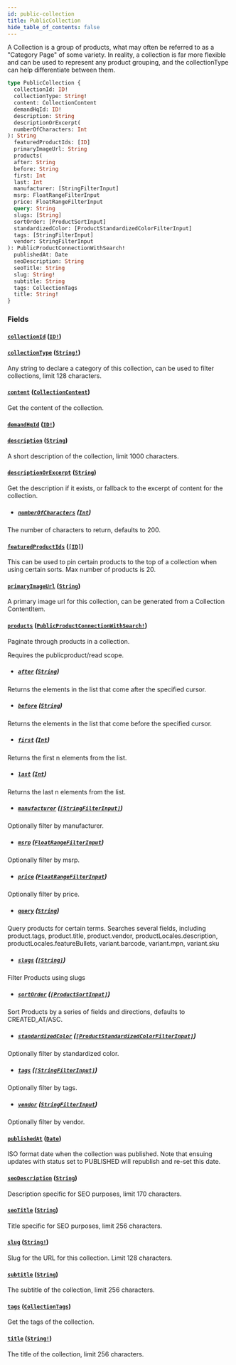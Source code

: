 ```yaml
---
id: public-collection
title: PublicCollection
hide_table_of_contents: false
---
```



A Collection is a group of products, what may often be referred to as a "Category Page" of some variety.
In reality, a collection is far more flexible and can be used to represent any
product grouping, and the collectionType can help differentiate between them.

```graphql
type PublicCollection {
  collectionId: ID!
  collectionType: String!
  content: CollectionContent
  demandHqId: ID!
  description: String
  descriptionOrExcerpt(
  numberOfCharacters: Int
): String
  featuredProductIds: [ID]
  primaryImageUrl: String
  products(
  after: String
  before: String
  first: Int
  last: Int
  manufacturer: [StringFilterInput]
  msrp: FloatRangeFilterInput
  price: FloatRangeFilterInput
  query: String
  slugs: [String]
  sortOrder: [ProductSortInput]
  standardizedColor: [ProductStandardizedColorFilterInput]
  tags: [StringFilterInput]
  vendor: StringFilterInput
): PublicProductConnectionWithSearch!
  publishedAt: Date
  seoDescription: String
  seoTitle: String
  slug: String!
  subtitle: String
  tags: CollectionTags
  title: String!
}
```


### Fields

#### [`collectionId`](#) ([`ID!`](/developers/demandhq-apis/storefront-api/graphql/reference/scalars/id))




#### [`collectionType`](#) ([`String!`](/developers/demandhq-apis/storefront-api/graphql/reference/scalars/string))

Any string to declare a category of this collection, can be used to filter collections, limit 128 characters.


#### [`content`](#) ([`CollectionContent`](/developers/demandhq-apis/storefront-api/graphql/reference/objects/collection-content))

Get the content of the collection.


#### [`demandHqId`](#) ([`ID!`](/developers/demandhq-apis/storefront-api/graphql/reference/scalars/id))




#### [`description`](#) ([`String`](/developers/demandhq-apis/storefront-api/graphql/reference/scalars/string))

A short description of the collection, limit 1000 characters.


#### [`descriptionOrExcerpt`](#) ([`String`](/developers/demandhq-apis/storefront-api/graphql/reference/scalars/string))

Get the description if it exists, or fallback to the excerpt of content for the collection.
- ##### [`numberOfCharacters`](#) ([`Int`](/developers/demandhq-apis/storefront-api/graphql/reference/scalars/int))

The number of characters to return, defaults to 200.


#### [`featuredProductIds`](#) ([`[ID]`](/developers/demandhq-apis/storefront-api/graphql/reference/scalars/id))

This can be used to pin certain products to the top of a collection when using certain sorts.
Max number of products is 20.


#### [`primaryImageUrl`](#) ([`String`](/developers/demandhq-apis/storefront-api/graphql/reference/scalars/string))

A primary image url for this collection, can be generated from a Collection ContentItem.


#### [`products`](#) ([`PublicProductConnectionWithSearch!`](/developers/demandhq-apis/storefront-api/graphql/reference/objects/public-product-connection-with-search))

Paginate through products in a collection.

Requires the publicproduct/read scope.
- ##### [`after`](#) ([`String`](/developers/demandhq-apis/storefront-api/graphql/reference/scalars/string))

Returns the elements in the list that come after the specified cursor.


- ##### [`before`](#) ([`String`](/developers/demandhq-apis/storefront-api/graphql/reference/scalars/string))

Returns the elements in the list that come before the specified cursor.


- ##### [`first`](#) ([`Int`](/developers/demandhq-apis/storefront-api/graphql/reference/scalars/int))

Returns the first n elements from the list.


- ##### [`last`](#) ([`Int`](/developers/demandhq-apis/storefront-api/graphql/reference/scalars/int))

Returns the last n elements from the list.


- ##### [`manufacturer`](#) ([`[StringFilterInput]`](/developers/demandhq-apis/storefront-api/graphql/reference/inputs/string-filter-input))

Optionally filter by manufacturer.


- ##### [`msrp`](#) ([`FloatRangeFilterInput`](/developers/demandhq-apis/storefront-api/graphql/reference/inputs/float-range-filter-input))

Optionally filter by msrp.


- ##### [`price`](#) ([`FloatRangeFilterInput`](/developers/demandhq-apis/storefront-api/graphql/reference/inputs/float-range-filter-input))

Optionally filter by price.


- ##### [`query`](#) ([`String`](/developers/demandhq-apis/storefront-api/graphql/reference/scalars/string))

Query products for certain terms. Searches several fields, including
product.tags, product.title, product.vendor, productLocales.description,
productLocales.featureBullets, variant.barcode, variant.mpn, variant.sku


- ##### [`slugs`](#) ([`[String]`](/developers/demandhq-apis/storefront-api/graphql/reference/scalars/string))

Filter Products using slugs


- ##### [`sortOrder`](#) ([`[ProductSortInput]`](/developers/demandhq-apis/storefront-api/graphql/reference/inputs/product-sort-input))

Sort Products by a series of fields and directions, defaults to CREATED_AT/ASC.


- ##### [`standardizedColor`](#) ([`[ProductStandardizedColorFilterInput]`](/developers/demandhq-apis/storefront-api/graphql/reference/inputs/product-standardized-color-filter-input))

Optionally filter by standardized color.


- ##### [`tags`](#) ([`[StringFilterInput]`](/developers/demandhq-apis/storefront-api/graphql/reference/inputs/string-filter-input))

Optionally filter by tags.


- ##### [`vendor`](#) ([`StringFilterInput`](/developers/demandhq-apis/storefront-api/graphql/reference/inputs/string-filter-input))

Optionally filter by vendor.


#### [`publishedAt`](#) ([`Date`](/developers/demandhq-apis/storefront-api/graphql/reference/scalars/date))

ISO format date when the collection was published. Note that ensuing updates
with status set to PUBLISHED will republish and re-set this date.


#### [`seoDescription`](#) ([`String`](/developers/demandhq-apis/storefront-api/graphql/reference/scalars/string))

Description specific for SEO purposes, limit 170 characters.


#### [`seoTitle`](#) ([`String`](/developers/demandhq-apis/storefront-api/graphql/reference/scalars/string))

Title specific for SEO purposes, limit 256 characters.


#### [`slug`](#) ([`String!`](/developers/demandhq-apis/storefront-api/graphql/reference/scalars/string))

Slug for the URL for this collection. Limit 128 characters.


#### [`subtitle`](#) ([`String`](/developers/demandhq-apis/storefront-api/graphql/reference/scalars/string))

The subtitle of the collection, limit 256 characters.


#### [`tags`](#) ([`CollectionTags`](/developers/demandhq-apis/storefront-api/graphql/reference/objects/collection-tags))

Get the tags of the collection.


#### [`title`](#) ([`String!`](/developers/demandhq-apis/storefront-api/graphql/reference/scalars/string))

The title of the collection, limit 256 characters.





